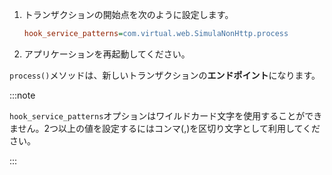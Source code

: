 1. トランザクションの開始点を次のように設定します。 

   ```ini title="whatap.conf"
   hook_service_patterns=com.virtual.web.SimulaNonHttp.process
   ```

2. アプリケーションを再起動してください。 

`process()`メソッドは、新しいトランザクションの**エンドポイント**になります。

:::note

`hook_service_patterns`オプションはワイルドカード文字を使用することができません。2つ以上の値を設定するにはコンマ(,)を区切り文字として利用してください。

:::

